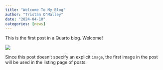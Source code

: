 ```yaml
---
title: "Welcome To My Blog"
author: "Tristan O'Malley"
date: "2024-04-10"
categories: [news]
---
```


This is the first post in a Quarto blog. Welcome!

![](thumbnail.jpg)

Since this post doesn't specify an explicit `image`, the first image in the post will be used in the listing page of posts.
